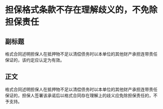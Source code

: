 # 担保格式条款不存在理解歧义的，不免除担保责任
## 副标题
格式合同述明担保人在抵押物不足以清偿债务时以本单位的其他财产承担连带责任保证的，该约定应认定为有效。
## 正文
格式合同述明担保人在抵押物不足以清偿债务时以本单位的其他财产承担连带责任保证的，担保人签署该承诺后以格式合同存在理解上的歧义应免除担保责任的，不予支持。